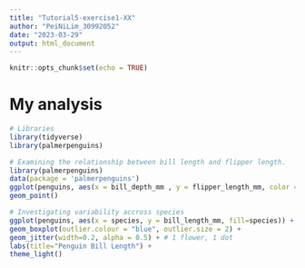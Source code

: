 ```yaml
---
title: "Tutorial5-exercise1-XX"
author: "PeiNiLim_30992052"
date: "2023-03-29"
output: html_document
---
```


```r
knitr::opts_chunk$set(echo = TRUE)
```

# My analysis
```r
# Libraries
library(tidyverse)
library(palmerpenguins)
```


```r
# Examining the relationship between bill length and flipper length.
library(palmerpenguins)
data(package = 'palmerpenguins')
ggplot(penguins, aes(x = bill_depth_mm , y = flipper_length_mm, color = species)) +
geom_point()
```

```r
# Investigating variability accross species
ggplot(penguins, aes(x = species, y = bill_length_mm, fill=species)) +
geom_boxplot(outlier.colour = "blue", outlier.size = 2) +
geom_jitter(width=0.2, alpha = 0.5) + # 1 flower, 1 dot
labs(title="Penguin Bill Length") +
theme_light()
```






